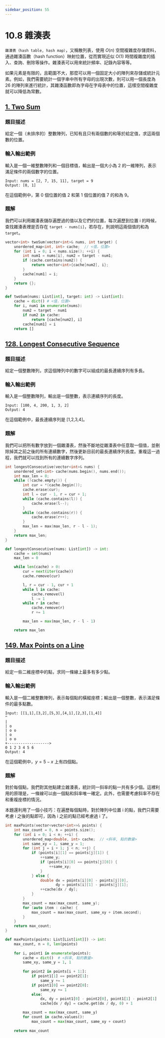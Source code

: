 ```yaml
---
sidebar_position: 55
---
```


# 10.8 雜湊表

`雜湊表（hash table, hash map）`，又稱散列表，使用 $O(n)$ 空間複雜度存儲資料，通過雜湊函數（hash function）映射位置，從而實現近似 O(1) 時間複雜度的插入、查詢、刪除等操作。雜湊表可以用來統計頻率、記錄內容等等。

如果元素是有限的，且範圍不大，那麼可以用一個固定大小的陣列來存儲或統計元素。例如，我們需要統計一個字串中所有字母的出現次數，則可以用一個長度為 26 的陣列來進行統計，其雜湊函數即為字母在字母表中的位置，這樣空間複雜度就可以降低為常數。

## [1. Two Sum](https://leetcode.com/problems/two-sum/)

### 題目描述

給定一個（未排序的）整數陣列，已知有且只有兩個數的和等於給定值，求這兩個數的位置。

### 輸入輸出範例

輸入是一個一維整數陣列和一個目標值，輸出是一個大小為 2 的一維陣列，表示滿足條件的兩個數字的位置。

```
Input: nums = [2, 7, 15, 11], target = 9
Output: [0, 1]
```

在這個範例中，第 0 個位置的值 2 和第 1 個位置的值 7 的和為 9。

### 題解

我們可以利用雜湊表儲存遍歷過的值以及它們的位置，每次遍歷到位置 i 的時候，查找雜湊表裡是否存在 `target - nums[i]`，若存在，則說明這兩個值的和為 `target`。

<Tabs>
<TabItem value="cpp" label="C++">

```cpp
vector<int> twoSum(vector<int>& nums, int target) {
    unordered_map<int, int> cache;  // <值，位置>
    for (int i = 0; i < nums.size(); ++i) {
        int num1 = nums[i], num2 = target - num1;
        if (cache.contains(num2)) {
            return vector<int>{cache[num2], i};
        }
        cache[num1] = i;
    }
    return {};
}
```

</TabItem>
<TabItem value="py" label="Python">

```py
def twoSum(nums: List[int], target: int) -> List[int]:
    cache = dict() # <值，位置>
    for i, num1 in enumerate(nums):
        num2 = target - num1
        if num2 in cache:
            return [cache[num2], i]
        cache[num1] = i
    return []
```

</TabItem>

</Tabs>

## [128. Longest Consecutive Sequence](https://leetcode.com/problems/longest-consecutive-sequence/)

### 題目描述

給定一個整數陣列，求這個陣列中的數字可以組成的最長連續序列有多長。

### 輸入輸出範例

輸入是一個整數陣列，輸出是一個整數，表示連續序列的長度。

```
Input: [100, 4, 200, 1, 3, 2]
Output: 4
```

在這個範例中，最長連續序列是 [1,2,3,4]。

### 題解

我們可以把所有數字放到一個雜湊表，然後不斷地從雜湊表中任意取一個值，並刪除掉其之前之後的所有連續數字，然後更新目前的最長連續序列長度。重複這一過程，我們就可以找到所有的連續數字序列。

<Tabs>
<TabItem value="cpp" label="C++">

```cpp
int longestConsecutive(vector<int>& nums) {
    unordered_set<int> cache(nums.begin(), nums.end());
    int max_len = 0;
    while (!cache.empty()) {
        int cur = *(cache.begin());
        cache.erase(cur);
        int l = cur - 1, r = cur + 1;
        while (cache.contains(l)) {
            cache.erase(l--);
        }
        while (cache.contains(r)) {
            cache.erase(r++);
        }
        max_len = max(max_len, r - l - 1);
    }
    return max_len;
}
```

</TabItem>
<TabItem value="py" label="Python">

```py
def longestConsecutive(nums: List[int]) -> int:
    cache = set(nums)
    max_len = 0

    while len(cache) > 0:
        cur = next(iter(cache))
        cache.remove(cur)

        l, r = cur - 1, cur + 1
        while l in cache:
            cache.remove(l)
            l -= 1
        while r in cache:
            cache.remove(r)
            r += 1

        max_len = max(max_len, r - l - 1)

    return max_len

```

</TabItem>

</Tabs>

## [149. Max Points on a Line](https://leetcode.com/problems/max-points-on-a-line/)

### 題目描述

給定一些二維座標中的點，求同一條線上最多有多少點。

### 輸入輸出範例

輸入是一個二維整數陣列，表示每個點的橫縱座標；輸出是一個整數，表示滿足條件的最多點數。

```
Input: [[1,1],[3,2],[5,3],[4,1],[2,3],[1,4]]
^
|
| o
| o o
| o
| o o
+------------------->
0 1 2 3 4 5 6
Output: 4
```

在這個範例中，$y = 5 - x$ 上有四個點。

### 題解

對於每個點，我們對其他點建立雜湊表，統計同一斜率的點一共有多少個。這裡利用的原理是，一條線可以由一個點和斜率唯一確定。此外，也需要考慮斜率不存在和重複座標的情況。

本題還利用了一個小技巧：在遍歷每個點時，對於陣列中位置 i 的點，我們只需要考慮 i 之後的點即可，因為 i 之前的點已經考慮過 i 了。

<Tabs>
<TabItem value="cpp" label="C++">

```cpp
int maxPoints(vector<vector<int>>& points) {
    int max_count = 0, n = points.size();
    for (int i = 0; i < n; ++i) {
        unordered_map<double, int> cache;  // <斜率, 點的數量>
        int same_xy = 1, same_y = 1;
        for (int j = i + 1; j < n; ++j) {
            if (points[i][1] == points[j][1]) {
                ++same_y;
                if (points[i][0] == points[j][0]) {
                    ++same_xy;
                }
            } else {
                double dx = points[i][0] - points[j][0],
                       dy = points[i][1] - points[j][1];
                ++cache[dx / dy];
            }
        }
        max_count = max(max_count, same_y);
        for (auto item : cache) {
            max_count = max(max_count, same_xy + item.second);
        }
    }
    return max_count;
}
```

</TabItem>
<TabItem value="py" label="Python">

```py
def maxPoints(points: List[List[int]]) -> int:
    max_count, n = 0, len(points)
    
    for i, point1 in enumerate(points):
        cache = dict()  # <斜率, 點的數量>
        same_xy, same_y = 1, 1
        
        for point2 in points[i + 1:]:
            if point1[1] == point2[1]:
                same_y += 1
            if point1[0] == point2[0]:
                same_xy += 1
            else:
                dx, dy = point1[0] - point2[0], point1[1] - point2[1]
                cache[dx / dy] = cache.get(dx / dy, 0) + 1

        max_count = max(max_count, same_y)
        for count in cache.values():
            max_count = max(max_count, same_xy + count)
    
    return max_count

```

</TabItem>

</Tabs>